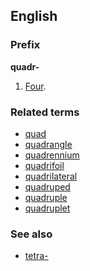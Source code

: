 ==English==
===Prefix===
'''quadr-'''

#[[Four]].

===Related terms===
*[[quad]]
*[[quadrangle]]
*[[quadrennium]]
*[[quadrifoil]]
*[[quadrilateral]]
*[[quadruped]]
*[[quadruple]]
*[[quadruplet]]

===See also===
*[[tetra-]]